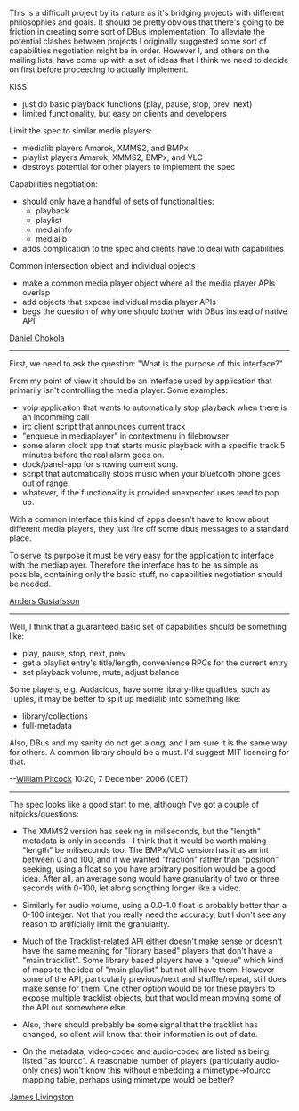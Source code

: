 This is a difficult project by its nature as it's bridging projects with different philosophies and goals. It should be pretty obvious that there's going to be friction in creating some sort of DBus implementation. To alleviate the potential clashes between projects I originally suggested some sort of capabilities negotiation might be in order. However I, and others on the mailing lists, have come up with a set of ideas that I think we need to decide on first before proceeding to actually implement.

;KISS:
* just do basic playback functions (play, pause, stop, prev, next)
* limited functionality, but easy on clients and developers

;Limit the spec to similar media players:
* medialib players Amarok, XMMS2, and BMPx
* playlist players Amarok, XMMS2, BMPx, and VLC
* destroys potential for other players to implement the spec

;Capabilities negotiation:
* should only have a handful of sets of functionalities:
** playback
** playlist
** mediainfo
** medialib
* adds complication to the spec and clients have to deal with capabilities

;Common intersection object and individual objects
* make a common media player object where all the media player APIs overlap
* add objects that expose individual media player APIs
* begs the question of why one should bother with DBus instead of native API

[[Daniel Chokola]]


------
First, we need to ask the question: "What is the purpose of this interface?"

From my point of view it should be an interface used by application that primarily isn't controlling the media player. Some examples:
* voip application that wants to automatically stop playback when there is an incomming call
* irc client script that announces current track
* "enqueue in mediaplayer" in contextmenu in filebrowser
* some alarm clock app that starts music playback with a specific track 5 minutes before the real alarm goes on.
* dock/panel-app for showing current song.
* script that automatically stops music when your bluetooth phone goes out of range.
* whatever, if the functionality is provided unexpected uses tend to pop up.

With a common interface this kind of apps doesn't have to know about different media players, they just fire off some dbus messages to a standard place. 

To serve its purpose it must be very easy for the application to interface with the mediaplayer. Therefore the interface has to be as simple as possible, containing only the basic stuff, no capabilities negotiation should be needed.

[[User:Anders Gustafsson|Anders Gustafsson]]

------

Well, I think that a guaranteed basic set of capabilities should be something like:

* play, pause, stop, next, prev
* get a playlist entry's title/length, convenience RPCs for the current entry
* set playback volume, mute, adjust balance

Some players, e.g. Audacious, have some library-like qualities, such as Tuples, it may be better to split up medialib into something like:

* library/collections
* full-metadata

Also, DBus and my sanity do not get along, and I am sure it is the same way for others. A common library should be a must. I'd suggest MIT licencing for that.

--[[User:Nenolod|William Pitcock]] 10:20, 7 December 2006 (CET)


------

The spec looks like a good start to me, although I've got a couple of nitpicks/questions:

* The XMMS2 version has seeking in miliseconds, but the "length" metadata is only in seconds - I think that it would be worth making "length" be miliseconds too. The BMPx/VLC version has it as an int between 0 and 100, and if we wanted "fraction" rather than "position" seeking, using a float so you have arbitrary position would be a good idea. After all, an average song would have granularity of two or three seconds with 0-100, let along songthing longer like a video.

* Similarly for audio volume, using a 0.0-1.0 float is probably better than a 0-100 integer. Not that you really need the accuracy, but I don't see any reason to artificially limit the granularity.

* Much of the Tracklist-related API either doesn't make sense or doesn't have the same meaning for "library based" players that don't have a "main tracklist". Some library based players have a "queue" which kind of maps to the idea of "main playlist" but not all have them. However some of the API, particularly previous/next and shuffle/repeat, still does make sense for them. One other option would be for these players to expose multiple tracklist objects, but that would mean moving some of the API out somewhere else.

* Also, there should probably be some signal that the tracklist has changed, so client will know that their information is out of date.

* On the metadata, video-codec and audio-codec are listed as being listed "as fourcc". A reasonable number of players (particularly audio-only ones) won't know this without embedding a mimetype->fourcc mapping table, perhaps using mimetype would be better?

[[User:Doctau|James Livingston]]